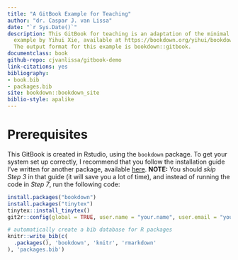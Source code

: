 ```yaml
--- 
title: "A GitBook Example for Teaching"
author: "dr. Caspar J. van Lissa"
date: "`r Sys.Date()`"
description: This GitBook for teaching is an adaptation of the minimal bookdown
  example by Yihui Xie, available at https://bookdown.org/yihui/bookdown-demo
  The output format for this example is bookdown::gitbook.
documentclass: book
github-repo: cjvanlissa/gitbook-demo
link-citations: yes
bibliography:
- book.bib
- packages.bib
site: bookdown::bookdown_site
biblio-style: apalike
---
```


# Prerequisites

This GitBook is created in Rstudio, using the `bookdown` package. To get your system set up correctly, I recommend that you follow the installation guide I've written for another package, available [here](https://cjvanlissa.github.io/worcs/articles/setup.html). **NOTE:** You should *skip Step 3* in that guide (it will save you a lot of time), and instead of running the code in *Step 7*, run the following code:

```r
install.packages("bookdown")
install.packages("tinytex")
tinytex::install_tinytex()
git2r::config(global = TRUE, user.name = "your.name", user.email = "your.email")
```

```r
# automatically create a bib database for R packages
knitr::write_bib(c(
  .packages(), 'bookdown', 'knitr', 'rmarkdown'
), 'packages.bib')
```
